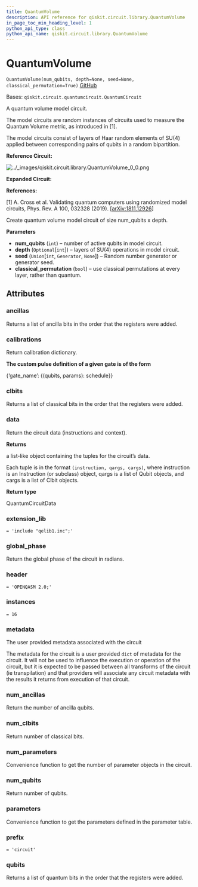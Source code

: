 ```yaml
---
title: QuantumVolume
description: API reference for qiskit.circuit.library.QuantumVolume
in_page_toc_min_heading_level: 1
python_api_type: class
python_api_name: qiskit.circuit.library.QuantumVolume
---
```


# QuantumVolume

<span id="qiskit.circuit.library.QuantumVolume" />

`QuantumVolume(num_qubits, depth=None, seed=None, classical_permutation=True)` [GitHub](https://github.com/qiskit/qiskit/tree/stable/0.18/qiskit/circuit/library/quantum_volume.py "view source code")

Bases: `qiskit.circuit.quantumcircuit.QuantumCircuit`

A quantum volume model circuit.

The model circuits are random instances of circuits used to measure the Quantum Volume metric, as introduced in \[1].

The model circuits consist of layers of Haar random elements of SU(4) applied between corresponding pairs of qubits in a random bipartition.

**Reference Circuit:**

![../\_images/qiskit.circuit.library.QuantumVolume\_0\_0.png](/images/api/qiskit/0.31/qiskit.circuit.library.QuantumVolume_0_0.png)

**Expanded Circuit:**

**References:**

\[1] A. Cross et al. Validating quantum computers using randomized model circuits, Phys. Rev. A 100, 032328 (2019). \[[arXiv:1811.12926](https://arxiv.org/abs/1811.12926)]

Create quantum volume model circuit of size num\_qubits x depth.

**Parameters**

*   **num\_qubits** (`int`) – number of active qubits in model circuit.
*   **depth** (`Optional`\[`int`]) – layers of SU(4) operations in model circuit.
*   **seed** (`Union`\[`int`, `Generator`, `None`]) – Random number generator or generator seed.
*   **classical\_permutation** (`bool`) – use classical permutations at every layer, rather than quantum.

## Attributes

<span id="qiskit.circuit.library.QuantumVolume.ancillas" />

### ancillas

Returns a list of ancilla bits in the order that the registers were added.

<span id="qiskit.circuit.library.QuantumVolume.calibrations" />

### calibrations

Return calibration dictionary.

**The custom pulse definition of a given gate is of the form**

\{‘gate\_name’: \{(qubits, params): schedule}}

<span id="qiskit.circuit.library.QuantumVolume.clbits" />

### clbits

Returns a list of classical bits in the order that the registers were added.

<span id="qiskit.circuit.library.QuantumVolume.data" />

### data

Return the circuit data (instructions and context).

**Returns**

a list-like object containing the tuples for the circuit’s data.

Each tuple is in the format `(instruction, qargs, cargs)`, where instruction is an Instruction (or subclass) object, qargs is a list of Qubit objects, and cargs is a list of Clbit objects.

**Return type**

QuantumCircuitData

<span id="qiskit.circuit.library.QuantumVolume.extension_lib" />

### extension\_lib

`= 'include "qelib1.inc";'`

<span id="qiskit.circuit.library.QuantumVolume.global_phase" />

### global\_phase

Return the global phase of the circuit in radians.

<span id="qiskit.circuit.library.QuantumVolume.header" />

### header

`= 'OPENQASM 2.0;'`

<span id="qiskit.circuit.library.QuantumVolume.instances" />

### instances

`= 16`

<span id="qiskit.circuit.library.QuantumVolume.metadata" />

### metadata

The user provided metadata associated with the circuit

The metadata for the circuit is a user provided `dict` of metadata for the circuit. It will not be used to influence the execution or operation of the circuit, but it is expected to be passed between all transforms of the circuit (ie transpilation) and that providers will associate any circuit metadata with the results it returns from execution of that circuit.

<span id="qiskit.circuit.library.QuantumVolume.num_ancillas" />

### num\_ancillas

Return the number of ancilla qubits.

<span id="qiskit.circuit.library.QuantumVolume.num_clbits" />

### num\_clbits

Return number of classical bits.

<span id="qiskit.circuit.library.QuantumVolume.num_parameters" />

### num\_parameters

Convenience function to get the number of parameter objects in the circuit.

<span id="qiskit.circuit.library.QuantumVolume.num_qubits" />

### num\_qubits

Return number of qubits.

<span id="qiskit.circuit.library.QuantumVolume.parameters" />

### parameters

Convenience function to get the parameters defined in the parameter table.

<span id="qiskit.circuit.library.QuantumVolume.prefix" />

### prefix

`= 'circuit'`

<span id="qiskit.circuit.library.QuantumVolume.qubits" />

### qubits

Returns a list of quantum bits in the order that the registers were added.

